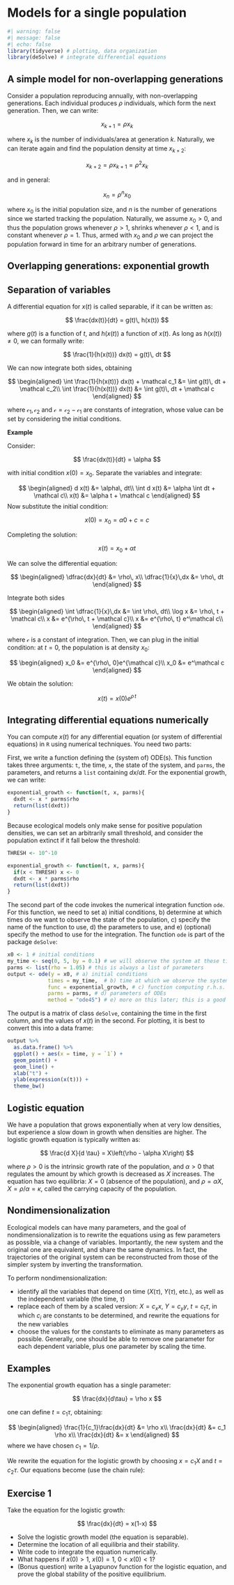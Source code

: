 # Models for a single population

```r
#| warning: false
#| message: false
#| echo: false
library(tidyverse) # plotting, data organization
library(deSolve) # integrate differential equations
```

## A simple model for non-overlapping generations

Consider a population reproducing annually, with non-overlapping generations. Each individual produces $\rho$ individuals, which form the next generation. Then, we can write:

$$
x_{k+1} = \rho x_k
$$

where $x_k$ is the number of individuals/area at generation $k$. Naturally, we can iterate again and find the population density at time $x_{k+2}$:

$$
x_{k+2} = \rho x_{k+1} = \rho^2 x_{k}
$$

and in general:

$$
x_{n} = \rho^n x_0
$$

where $x_0$ is the initial population size, and $n$ is the number of generations since we started tracking the population. Naturally, we assume $x_0>0$, and thus the population grows whenever $\rho > 1$, shrinks whenever $\rho < 1$, and is constant whenever $\rho = 1$. Thus, armed with $x_0$ and $\rho$ we can project the population forward in time for an arbitrary number of generations. 

## Overlapping generations: exponential growth


::: {.callout-note collapse="true"}
## Separation of variables

A differential equation for $x(t)$ is called separable, if it can be written as:

$$
\frac{dx(t)}{dt} = g(t)\, h(x(t))
$$

where $g(t)$ is a function of $t$, and $h(x(t))$ a function of $x(t)$. As long as $h(x(t)) \neq 0$, we can formally write:

$$
\frac{1}{h(x(t))} dx(t) = g(t)\, dt
$$

We can now integrate both sides, obtaining 

$$
\begin{aligned}
\int \frac{1}{h(x(t))} dx(t) + \mathcal c_1 &= \int g(t)\, dt + \mathcal c_2\\
\int \frac{1}{h(x(t))} dx(t) &= \int g(t)\, dt + \mathcal c
\end{aligned}
$$

where $\mathcal c_1, \mathcal c_2$ and $\mathcal  c = \mathcal c_2 - \mathcal c_1$ are constants of integration, whose value can be set by considering the initial conditions. 

**Example** 

Consider:

$$
\frac{dx(t)}{dt} = \alpha
$$

with initial condition $x(0) = x_0$. Separate the variables and integrate:

$$
\begin{aligned}
d x(t) &= \alpha\, dt\\
\int d x(t) &= \alpha \int dt + \mathcal c\\
x(t) &= \alpha t + \mathcal c
\end{aligned}
$$
Now substitute the initial condition:

$$
x(0) = x_0 = \alpha 0 + c  = c
$$

Completing the solution:

$$
x(t) = x_0 + \alpha t
$$
:::

We can solve the differential equation:

$$
\begin{aligned}
\dfrac{dx}{dt} &= \rho\, x\\
\dfrac{1}{x}\,dx &= \rho\, dt
\end{aligned}
$$

Integrate both sides

$$
\begin{aligned}
\int \dfrac{1}{x}\,dx &= \int \rho\, dt\\
\log x &= \rho\, t + \mathcal c\\
x &= e^{\rho\, t  + \mathcal c}\\
x &= e^{\rho\, t} e^\mathcal c\\
\end{aligned}
$$

where $\mathcal c$ is a constant of integration. Then, we can plug in the initial condition: at $t=0$, the population is at density $x_0$:

$$
\begin{aligned}
x_0 &= e^{\rho\, 0}e^{\mathcal c}\\
x_0 &= e^\mathcal c
\end{aligned}
$$

We obtain the solution:

$$
x(t) = x(0) e^{\rho\, t}
$$

::: {.callout-tip collapse="true"}
## Integrating differential equations numerically

You can compute $x(t)$ for any differential equation (or system of differential equations) in `R` using numerical techniques. You need two parts:

First, we write a function defining the (system of) ODE(s). This function takes three arguments: `t`, the time, `x`, the state of the system, and `parms`, the parameters, and returns a `list` containing $dx/dt$. For the exponential growth, we can write:

```r
exponential_growth <- function(t, x, parms){
  dxdt <- x * parms$rho
  return(list(dxdt))
}
```

Because ecological models only make sense for positive population densities, we can set an arbitrarily small threshold, and consider the population extinct if it fall below the threshold:

```r
THRESH <- 10^-10

exponential_growth <- function(t, x, parms){
  if(x < THRESH) x <- 0
  dxdt <- x * parms$rho
  return(list(dxdt))
}
```

The second part of the code invokes the numerical integration function `ode`. For this function, we need to set a) initial conditions, b) determine at which times do we want to observe the state of the population, c) specify the name of the function to use, d) the parameters to use, and e) (optional) specify the method to use for the integration. The function `ode` is part of the package `deSolve`:

```r
x0 <- 1 # initial conditions
my_time <- seq(0, 5, by = 0.1) # we will observe the system at these times
parms <- list(rho = 1.05) # this is always a list of parameters
output <- ode(y = x0, # a) initial conditions
             times = my_time,  # b) time at which we observe the system
             func = exponential_growth, # c) function computing r.h.s. of ODEs
             parms = parms, # d) parameters of ODEs
             method = "ode45") # e) more on this later; this is a good general-purpose choice
```

The output is a matrix of class `deSolve`, containing the time in the first column, and the values of $x(t)$ in the second. For plotting, it is best to convert this into a data frame:

```r
output %>% 
  as.data.frame() %>% 
  ggplot() + aes(x = time, y = `1`) + 
  geom_point() + 
  geom_line() + 
  xlab("t") + 
  ylab(expression(x(t))) + 
  theme_bw()
```
:::


## Logistic equation

We have a population that grows exponentially when at very low densities, but experience a slow down in growth when densities are higher. The logistic growth equation is typically written as:

$$
\frac{d X}{d \tau} = X\left(\rho - \alpha X\right)
$$

where $\rho>0$ is the intrinsic growth rate of the population, and $\alpha>0$ that regulates the amount by which growth is decreased as $X$ increases. The equation has two equilibria: $X=0$ (absence of the population), and $\rho = \alpha X$, $X = \rho / \alpha = \kappa$, called the carrying capacity of the population.




::: {.callout-note collapse="true"}
## Nondimensionalization

Ecological models can have many parameters, and the goal of nondimensionalization is to rewrite the equations using as few parameters as possible, via a change of variables. Importantly, the new system and the original one are equivalent, and share the same dynamics. In fact, the trajectories of the original system can be reconstructed from those of the simpler system by inverting the transformation. 

To perform nondimensionalization:

- identify all the variables that depend on time ($X(\tau)$, $Y(\tau)$, etc.), as well as the independent variable (the time, $\tau$)
- replace each of them by a scaled version: $X = c_x x$, $Y = c_y y$, $t = c_t \tau$, in which $c_i$ are constants to be determined, and rewrite the equations for the new variables 
- choose the values for the constants to eliminate as many parameters as possible. Generally, one should be able to remove one parameter for each dependent variable, plus one parameter by scaling the time. 

## Examples

The exponential growth equation has a single parameter:

$$
\frac{dx}{d\tau} = \rho x
$$

one can define $t = c_1 \tau$, obtaining:

$$
\begin{aligned}
\frac{1}{c_1}\frac{dx}{dt} &= \rho x\\
\frac{dx}{dt} &= c_1 \rho x\\
\frac{dx}{dt} &= x
\end{aligned}
$$
where we have chosen $c_1 = 1/\rho$.
:::

We rewrite the equation for the logistic growth by choosing $x = c_1 X$ and $t = c_2 \tau$. Our equations become (use the chain rule):




::: {.callout-warning collapse="true"}
## Exercise 1

Take the equation for the logistic growth:

$$
\frac{dx}{dt} = x(1-x)
$$

- Solve the logistic growth model (the equation is separable). 
- Determine the location of all equilibria and their stability. 
- Write code to integrate the equation numerically.
- What happens if $x(0) > 1$, $x(0) = 1$, $0 < x(0) < 1$?
- (Bonus question) write a Lyapunov function for the logistic equation, and prove the global stability of the positive equilibrium.

:::
